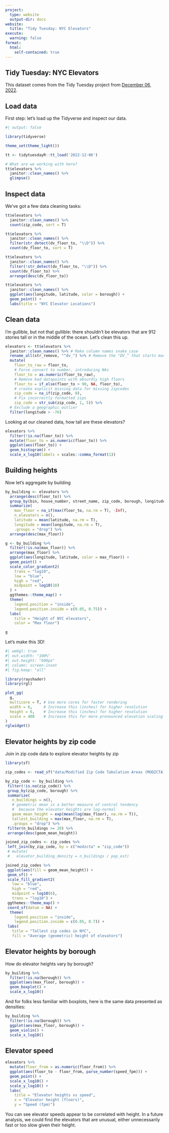 ```yaml
---
project:
  type: website
  output-dir: docs
website:
  title: "Tidy Tuesday: NYC Elevators"
execute:
  warning: false
format: 
  html:
    self-contained: true
---
```


## Tidy Tuesday: NYC Elevators

This dataset comes from the Tidy Tuesday project from [December 06, 2022](https://github.com/rfordatascience/tidytuesday/tree/main/data/2022/2022-12-06).

## Load data
First step: let's load up the Tidyverse and inspect our data.
```r
#| output: false

library(tidyverse)

theme_set(theme_light())

tt <- tidytuesdayR::tt_load('2022-12-06')

# What are we working with here?
tt$elevators %>% 
  janitor::clean_names() %>%
  glimpse()
```

## Inspect data

We've got a few data cleaning tasks: 

```r
tt$elevators %>%
  janitor::clean_names() %>%
  count(zip_code, sort = T)
```

```r
tt$elevators %>%
  janitor::clean_names() %>%
  filter(str_detect(dv_floor_to, "\\D")) %>%
  count(dv_floor_to, sort = T)
```

```r
tt$elevators %>%
  janitor::clean_names() %>%
  filter(!str_detect(dv_floor_to, "\\D")) %>%
  count(dv_floor_to) %>%
  arrange(desc(dv_floor_to)) 
```

```r
tt$elevators %>%
  janitor::clean_names() %>%
  ggplot(aes(longitude, latitude, color = borough)) + 
  geom_point() + 
  labs(title = "NYC Elevator Locations")
```

## Clean data

I'm gullible, but not that gullible: there shouldn't be elevators that are 912 stories tall or in the middle of the ocean. Let's clean this up.
```r
elevators <- tt$elevators %>%
  janitor::clean_names() %>% # Make column names snake_case
  rename_all(str_remove, "^dv_") %>% # Remove the "DV_" that starts many column names
  mutate(
    floor_to_raw = floor_to,
    # Force convert to number, introducing NAs
    floor_to = as.numeric(floor_to_raw), 
    # Remove bad datapoints with absurdly high floors
    floor_to = if_else(floor_to > 90, NA, floor_to), 
    # create explicit missing data for missing zipcodes
    zip_code = na_if(zip_code, 0), 
    # Fix incorrectly formatted zips
    zip_code = str_sub(zip_code, 1, 5)) %>% 
  # Exclude a geographic outlier
  filter(longitude > -76) 
```

Looking at our cleaned data, how tall are these elevators?
```r
elevators %>%
  filter(!is.na(floor_to)) %>%
  mutate(floor_to = as.numeric(floor_to)) %>%
  ggplot(aes(floor_to)) + 
  geom_histogram() +
  scale_x_log10(labels = scales::comma_format(1))
```

## Building heights
Now let's aggregate by building
```r
by_building <- elevators %>%
  arrange(desc(floor_to)) %>%
  group_by(bin, house_number, street_name, zip_code, borough, longitude, latitude) %>%
  summarize(
    max_floor = na_if(max(floor_to, na.rm = T), -Inf),
    n_elevators = n(),
    latitude = mean(latitude, na.rm = T),
    longitude = mean(longitude, na.rm = T),
    .groups = "drop") %>%
  arrange(desc(max_floor)) 

g <- by_building %>%
  filter(!is.na(max_floor)) %>%
  arrange(max_floor) %>%
  ggplot(aes(longitude, latitude, color = max_floor)) +
  geom_point() +
  scale_color_gradient2(
    trans = "log10",
    low = "blue",
    high = "red",
    midpoint = log10(10)
  ) + 
  ggthemes::theme_map() + 
  theme(
    legend.position = "inside",
    legend.position.inside = c(0.05, 0.75)) +
  labs(
    title = "Height of NYC elevators",
    color = "Max floor")

g

```

Let's make this 3D!
```r
#| webgl: true
#| out.width: "100%"
#| out.height: "600px"
#| column: screen-inset
#| fig.keep: "all"

library(rayshader)
library(rgl)

plot_gg(
  g, 
  multicore = T, # Use more cores for faster rendering
  width = 6,     # Increase this (inches) for higher resolution
  height = 6,    # Increase this (inches) for higher resolution
  scale = 400    # Increase this for more pronounced elevation scaling
)
rglwidget()
```

## Elevator heights by zip code
Join in zip code data to explore elevator heights by zip
```r
library(sf)

zip_codes <- read_sf("data/Modified Zip Code Tabulation Areas (MODZCTA)_20250310")

by_zip_code <- by_building %>%
 filter(!is.na(zip_code)) %>%
 group_by(zip_code, borough) %>%
 summarize(
   n_buildings = n(),
   # geometric mean is a better measure of central tendency 
   #  because the elevator heights are log-normal
   geom_mean_height = exp(mean(log(max_floor), na.rm = T)),
   tallest_building = max(max_floor, na.rm = T),
   .groups = "drop") %>%
 filter(n_buildings >= 20) %>%
 arrange(desc(geom_mean_height))

joined_zip_codes <- zip_codes %>%
 left_join(by_zip_code, by = c("modzcta" = "zip_code"))
 # mutate(
 #   elevator_building_density = n_buildings / pop_est)

joined_zip_codes %>%
 ggplot(aes(fill = geom_mean_height)) +
 geom_sf() +
 scale_fill_gradient2(
   low = "blue",
   high = "red",
   midpoint = log10(6),
   trans = "log10") +
 ggthemes::theme_map() +
 coord_sf(datum = NA) +
  theme(
    legend.position = "inside",
    legend.position.inside = c(0.05, 0.7)) +
 labs(
   title = "Tallest zip codes in NYC",
   fill = "Average (geometric) height of elevators") 

```

## Elevator heights by borough

How do elevator heights vary by borough?
```r
by_building %>%
  filter(!is.na(borough)) %>%
  ggplot(aes(max_floor, borough)) +
  geom_boxplot() + 
  scale_x_log10()
```


And for folks less familiar with boxplots, here is the same data presented as densities:
```r
by_building %>%
  filter(!is.na(borough)) %>%
  ggplot(aes(max_floor, borough)) +
  geom_violin() + 
  scale_x_log10()
```

## Elevator speed
```r
elevators %>%
  mutate(floor_from = as.numeric(floor_from)) %>%
  ggplot(aes(floor_to - floor_from, parse_number(speed_fpm))) +
  geom_point() +
  scale_x_log10() +
  scale_y_log10() +
  labs(
    title = "Elevator heights vs speed",
    x = "Elevator height (floors)",
    y = "Speed (fpm)")
```

You can see elevator speeds appear to be correlated with height. In a future analysis, we could find the elevators that are unusual, either unnecessarily fast or too slow given their height.

